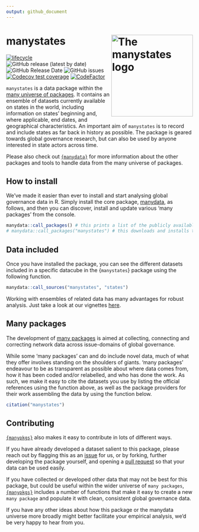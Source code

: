 ```yaml
---
output: github_document
---
```

# manystates <img src="man/figures/manystates_hexlogo.png" alt="The manystates logo" align="right" width="220"/>

<!-- badges: start -->
[![lifecycle](https://img.shields.io/badge/lifecycle-experimental-orange.svg)](https://www.tidyverse.org/lifecycle/#experimental)
![GitHub release (latest by date)](https://img.shields.io/github/v/release/globalgov/manystates)
![GitHub Release Date](https://img.shields.io/github/release-date/globalgov/manystates)
![GitHub issues](https://img.shields.io/github/issues-raw/globalgov/manystates)
[![Codecov test coverage](https://codecov.io/gh/globalgov/manystates/branch/main/graph/badge.svg)](https://app.codecov.io/gh/globalgov/manystates?branch=main)
[![CodeFactor](https://www.codefactor.io/repository/github/globalgov/manystates/badge)](https://www.codefactor.io/repository/github/globalgov/manystates)
<!-- badges: end -->

`manystates` is a data package within the
[many universe of packages](https://github.com/globalgov).
It contains an ensemble of datasets currently available on states in the world,
including information on states' beginning and, where applicable, end dates,
and geographical characteristics. An important aim of `manystates` is
to record and include states as far back in history as possible. The package is
geared towards global governance research, but can also be used by anyone
interested in state actors across time. 

Please also check out [`{manydata}`](https://github.com/globalgov/manydata) for
more information about the other packages and tools to handle data from the
many universe of packages. 

## How to install

We've made it easier than ever to install and start analysing global governance
data in R. Simply install the core package,
[manydata](https://github.com/globalgov/manydata), as follows,
and then you can discover, install and update various 'many packages' from the
console.

```r
manydata::call_packages() # this prints a list of the publicly available data packages currently available
# manydata::call_packages("manystates") # this downloads and installs the named package
```

## Data included

Once you have installed the package, you can see the different datasets included in a specific datacube in the {`manystates`} package using the following function.

```r
manydata::call_sources("manystates", "states")
```

Working with ensembles of related data has many advantages for robust analysis.
Just take a look at our vignettes [here](https://globalgov.github.io/manydata/articles/user.html).

## Many packages

The development of [many packages](https://github.com/globalgov/manydata) is aimed
at collecting, connecting and correcting network data across issue-domains of
global governance.

While some 'many packages' can and do include novel data,
much of what they offer involves standing on the shoulders of giants.
'many packages' endeavour to be as transparent as possible about where data
comes from, how it has been coded and/or relabelled, and who has done the work.
As such, we make it easy to cite the datasets you use
by listing the official references using the function above,
as well as the package providers for their work assembling the data
by using the function below.

```r
citation("manystates")
```

## Contributing

[`{manypkgs}`](https://github.com/globalgov/manypkgs) also makes it easy to 
contribute in lots of different ways.

If you have already developed a dataset salient to this package,
please reach out by flagging this as an [issue](https://github.com/globalgov/manystates/issues)
for us, or by forking, further developing the package yourself, and opening a
[pull request](https://github.com/globalgov/manystates/pulls)
so that your data can be used easily.

If you have collected or developed other data that may not be best for this
package, but could be useful within the wider universe of `many packages`, 
[`{manypkgs}`](https://github.com/globalgov/manypkgs) includes a number of
functions that make it easy to create a new `many package` and populate it with
clean, consistent global governance data.

If you have any other ideas about how this package or the manydata 
universe more broadly might better facilitate your empirical analysis, we'd be
very happy to hear from you.

